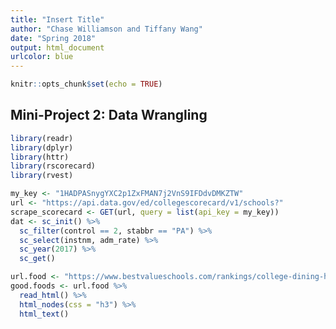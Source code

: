 ```yaml
---
title: "Insert Title"
author: "Chase Williamson and Tiffany Wang"
date: "Spring 2018"
output: html_document
urlcolor: blue
---
```


```r
knitr::opts_chunk$set(echo = TRUE)
```

## Mini-Project 2: Data Wrangling

```r
library(readr)
library(dplyr)
library(httr)
library(rscorecard)
library(rvest)
```


```r
my_key <- "1HADPASnygYXC2p1ZxFMAN7j2VnS9IFDdvDMKZTW"
url <- "https://api.data.gov/ed/collegescorecard/v1/schools?"
scrape_scorecard <- GET(url, query = list(api_key = my_key))
dat <- sc_init() %>%
  sc_filter(control == 2, stabbr == "PA") %>%
  sc_select(instnm, adm_rate) %>%
  sc_year(2017) %>%
  sc_get() 

url.food <- "https://www.bestvalueschools.com/rankings/college-dining-halls/"
good.foods <- url.food %>%
  read_html() %>%
  html_nodes(css = "h3") %>%
  html_text()
```


